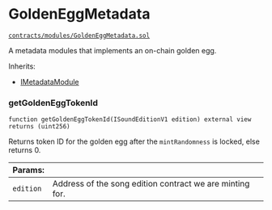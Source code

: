 # GoldenEggMetadata

[`contracts/modules/GoldenEggMetadata.sol`](https://github.com/soundxyz/sound-protocol/blob/master/contracts/modules/GoldenEggMetadata.sol)

A metadata modules that implements an on-chain golden egg.

Inherits:

- [IMetadataModule](/protocol/core/i-metadata-module)

### getGoldenEggTokenId

```solidity
function getGoldenEggTokenId(ISoundEditionV1 edition) external view returns (uint256)
```

Returns token ID for the golden egg after the `mintRandomness` is locked, else returns 0.

| Params:   |                                                          |
| --------- | -------------------------------------------------------- |
| `edition` | Address of the song edition contract we are minting for. |
